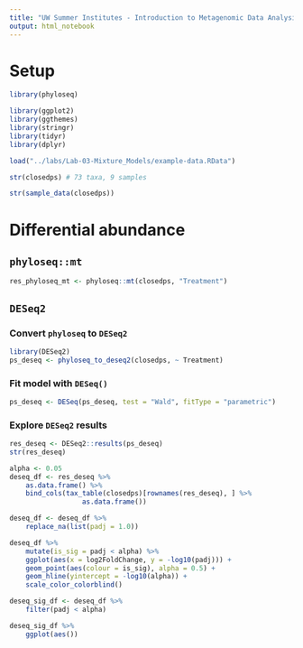 ```yaml
---
title: "UW Summer Institutes - Introduction to Metagenomic Data Analysis - Lab 3"
output: html_notebook
---
```


# Setup

```r
library(phyloseq)

library(ggplot2)
library(ggthemes)
library(stringr)
library(tidyr)
library(dplyr)
```

```r
load("../labs/Lab-03-Mixture_Models/example-data.RData")
```

```r
str(closedps) # 73 taxa, 9 samples
```

```r
str(sample_data(closedps))
```


# Differential abundance
 
## `phyloseq::mt`

```r
res_phyloseq_mt <- phyloseq::mt(closedps, "Treatment")
```

## `DESeq2`

### Convert `phyloseq` to `DESeq2`

```r
library(DESeq2)
ps_deseq <- phyloseq_to_deseq2(closedps, ~ Treatment)
```

### Fit model with `DESeq()`

```r
ps_deseq <- DESeq(ps_deseq, test = "Wald", fitType = "parametric")
```

### Explore `DESeq2` results

```r
res_deseq <- DESeq2::results(ps_deseq)
str(res_deseq)
```

```r
alpha <- 0.05
deseq_df <- res_deseq %>% 
    as.data.frame() %>% 
    bind_cols(tax_table(closedps)[rownames(res_deseq), ] %>% 
                  as.data.frame())

deseq_df <- deseq_df %>%  
    replace_na(list(padj = 1.0))
```

```r
deseq_df %>% 
    mutate(is_sig = padj < alpha) %>% 
    ggplot(aes(x = log2FoldChange, y = -log10(padj))) +
    geom_point(aes(colour = is_sig), alpha = 0.5) +
    geom_hline(yintercept = -log10(alpha)) +
    scale_color_colorblind()
```

```r
deseq_sig_df <- deseq_df %>% 
    filter(padj < alpha)
```

```r
deseq_sig_df %>% 
    ggplot(aes())
```




